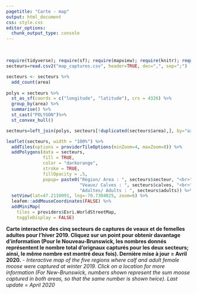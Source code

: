 ```yaml
---
pagetitle: "Carte - map"
output: html_document
css: style.css
editor_options:
  chunk_output_type: console
---
```


\

```r


require(tidyverse); require(sf); require(mapview); require(knitr); require(leaflet)
secteurs=read.csv2("map_captures.csv", header=TRUE, dec=",", sep=";")

secteurs <- secteurs %>% 
  add_count(area)
    
polys = secteurs %>% 
  st_as_sf(coords = c("longitude", "latitude"), crs = 4326) %>%
  group_by(area) %>% 
  summarise() %>%
  st_cast("POLYGON")%>% 
  st_convex_hull()

secteurs=left_join(polys, secteurs[!duplicated(secteurs$area),], by="area")

leaflet(secteurs, width = "100%") %>% 
  addTiles(options = providerTileOptions(minZoom=4, maxZoom=8)) %>% 
  addPolygons(data = secteurs, 
              fill = TRUE,
              color = "darkorange",
              stroke = TRUE,
              fillOpacity = .5,
              popup= paste0("Région/ Area : ", secteurs$secteur, "<br>",
                            "Veaux/ Calves : ", secteurs$calves, "<br>",
                            "Adultes/ Adults : ", secteurs$adults)) %>%
  setView(lat=47.2110091, lng=-70.7304825, zoom=6) %>% 
  leafem::addMouseCoordinates(FALSE) %>% 
  addMiniMap(
    tiles = providers$Esri.WorldStreetMap,
    toggleDisplay = FALSE)


```

<p style="font-size:14px" > **Carte interactive des cinq secteurs de captures de veaux et de femelles adultes pour l’hiver 2019. Cliquez sur un point pour obtenir davantage d’information (Pour le Nouveau-Brunswick, les nombres donnés représentent le nombre total d'orignaux capturés pour les deux secteurs; ainsi, le même nombre est montré deux fois). Dernière mise à jour =  Avril 2020.** - *Interactive map of the five regions where calf and adult female moose were captured at winter 2019. Click on a location for more information (For New-Brunswick, numbers shown represent the sum moose captured in both areas, so that the same number is shown twice). Last update = April 2020* </p>
